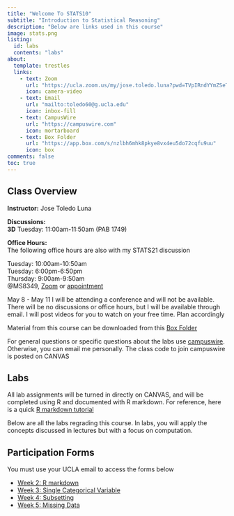 ```yaml
---
title: "Welcome To STATS10"
subtitle: "Introduction to Statistical Reasoning"
description: "Below are links used in this course"
image: stats.png
listing:
  id: labs
  contents: "labs"
about:
  template: trestles
  links:
    - text: Zoom
      url: "https://ucla.zoom.us/my/jose.toledo.luna?pwd=TVpIRndYYmZSeTg0NUUvYlhTWllUQT09"
      icon: camera-video
    - text: Email
      url: "mailto:toledo60@g.ucla.edu"
      icon: inbox-fill
    - text: CampusWire
      url: "https://campuswire.com"
      icon: mortarboard
    - text: Box Folder
      url: "https://app.box.com/s/nzlbh6mhk8pkye8vx4eu5do72cqfu9uu"
      icon: box
comments: false
toc: true
---
```

::: {.column-page}

## Class Overview

**Instructor:** Jose Toledo Luna

**Discussions:** <br/>
**3D** Tuesday: 11:00am-11:50am (PAB 1749)

**Office Hours:** <br/>
The following office hours are also with my STATS21 discussion

Tuesday: 10:00am-10:50am <br/>
Tuesday: 6:00pm-6:50pm <br/>
Thursday: 9:00am-9:50am <br/>
@MS8349, [Zoom](https://ucla.zoom.us/my/jose.toledo.luna?pwd=TVpIRndYYmZSeTg0NUUvYlhTWllUQT09) or [appointment](/email.qmd)


:::callout-warning
May 8 - May 11 I will be attending a conference and will not be available.
There will be no discussions or office hours, but I will be available through email. I will post videos for you to watch on your free time. Plan accordingly
:::

Material from this course can be downloaded from this [Box Folder](https://app.box.com/s/nzlbh6mhk8pkye8vx4eu5do72cqfu9uu)

For general questions or specific questions about the labs use [campuswire](https://campuswire.com). Otherwise, you can email me personally. The class code to join campuswire is posted on CANVAS


## Labs 

All lab assignments will be turned in directly on CANVAS,
and will be completed using R and documented with R markdown.
For reference, here is a quick [R markdown tutorial](https://app.box.com/s/u08jwhg4lmulx2yzncodme6nl0k9a9gz) 


Below are all the labs regrading this course. 
In labs, you will apply the concepts discussed in lectures but with a focus on computation. 


::: {#labs}
:::


## Participation Forms

You must use your UCLA email to access the forms below

- [Week 2: R markdown](https://forms.gle/NN7ntX5n8Ff6EZ8V9)
- [Week 3: Single Categorical Variable](https://forms.gle/tSC6ksZXiXPJGH2j9)
- [Week 4: Subsetting](https://forms.gle/ZMHdHqZWULVUt7Hx5)
- [Week 5: Missing Data](https://forms.gle/CqG3SGPqC2dWs96F6)


:::